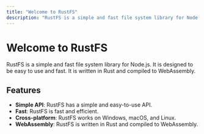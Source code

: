 ```yaml
---
title: "Welcome to RustFS"
description: "RustFS is a simple and fast file system library for Node.js"
---
```


# Welcome to RustFS

RustFS is a simple and fast file system library for Node.js. It is designed to be easy to use and fast. It is written in Rust and compiled to WebAssembly.

## Features

- **Simple API**: RustFS has a simple and easy-to-use API.
- **Fast**: RustFS is fast and efficient.
- **Cross-platform**: RustFS works on Windows, macOS, and Linux.
- **WebAssembly**: RustFS is written in Rust and compiled to WebAssembly.


